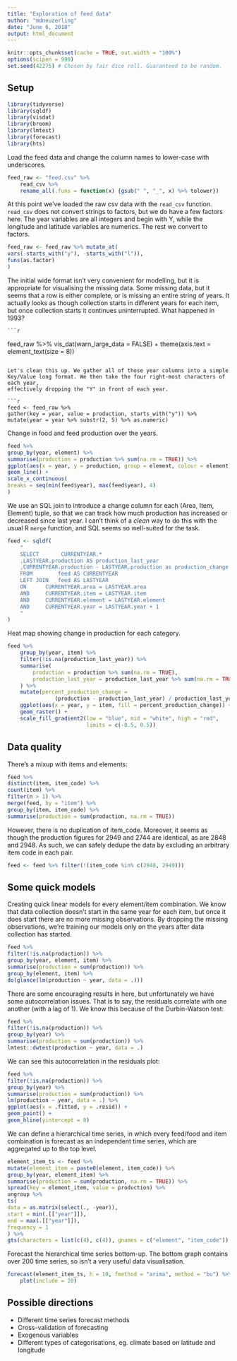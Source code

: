 ```yaml
---
title: "Exploration of feed data"
author: "mdneuzerling"
date: "June 6, 2018"
output: html_document
---
```

    
```r
knitr::opts_chunk$set(cache = TRUE, out.width = "100%")
options(scipen = 999)
set.seed(42275) # Chosen by fair dice roll. Guaranteed to be random.
```

## Setup
```r
library(tidyverse)
library(sqldf)
library(visdat)
library(broom)
library(lmtest) 
library(forecast)
library(hts)
```

Load the feed data and change the column names to lower-case with underscores.

```r
feed_raw <- "feed.csv" %>% 
    read_csv %>% 
    rename_all(.funs = function(x) {gsub(" ", "_", x) %>% tolower})
```

At this point we've loaded the raw csv data with the `read_csv` function. 
`read_csv` does not convert strings to factors, but we do have a few factors
here. The year variables are all integers and begin with Y, while the longitude
and latitude variables are numerics. The rest we convert to factors.

```r
feed_raw <- feed_raw %>% mutate_at(
vars(-starts_with("y"), -starts_with("l")), 
funs(as.factor)
)
```

The initial wide format isn't very convenient for modelling, but it is 
appropriate for visualising the missing data.
Some missing data, but it seems that a row is either complete, or is missing
an entire string of years. It actually looks as though collection starts in 
different years for each item, but once collection starts it continues
uninterrupted. What happened in 1993?
    
    ```r
feed_raw %>% vis_dat(warn_large_data = FALSE) +
    theme(axis.text = element_text(size = 8)) 
```

Let's clean this up. We gather all of those year columns into a simple 
Key/Value long format. We then take the four right-most characters of each year,
effectively dropping the "Y" in front of each year.

```r
feed <- feed_raw %>% 
gather(key = year, value = production, starts_with("y")) %>% 
mutate(year = year %>% substr(2, 5) %>% as.numeric)
```

Change in food and feed production over the years.
```r
feed %>%
group_by(year, element) %>% 
summarise(production = production %>% sum(na.rm = TRUE)) %>%
ggplot(aes(x = year, y = production, group = element, colour = element)) +
geom_line() + 
scale_x_continuous(
breaks = seq(min(feed$year), max(feed$year), 4)
)
```

We use an SQL join to introduce a change column for each (Area, Item,
Element) tuple, so that we can track how much production has increased or
decreased since last year. I can't think of a *clean* way to do this with the
usual R `merge` function, and SQL seems so well-suited for the task.

```r
feed <- sqldf(
    "
    SELECT       CURRENTYEAR.*
    ,LASTYEAR.production AS production_last_year
    ,CURRENTYEAR.production - LASTYEAR.production as production_change
    FROM        feed AS CURRENTYEAR
    LEFT JOIN   feed AS LASTYEAR
    ON      CURRENTYEAR.area = LASTYEAR.area
    AND     CURRENTYEAR.item = LASTYEAR.item
    AND     CURRENTYEAR.element = LASTYEAR.element
    AND     CURRENTYEAR.year = LASTYEAR.year + 1
    "
)
```

Heat map showing change in production for each category.

```r
feed %>% 
    group_by(year, item) %>%
    filter(!is.na(production_last_year)) %>% 
    summarise(
        production = production %>% sum(na.rm = TRUE),
        production_last_year = production_last_year %>% sum(na.rm = TRUE)
    ) %>% 
    mutate(percent_production_change = 
               (production - production_last_year) / production_last_year) %>% 
    ggplot(aes(x = year, y = item, fill = percent_production_change)) +
    geom_raster() +
    scale_fill_gradient2(low = "blue", mid = "white", high = "red",
                         limits = c(-0.5, 0.5))
```

## Data quality

There's a mixup with items and elements:

```r
feed %>% 
distinct(item, item_code) %>% 
count(item) %>% 
filter(n > 1) %>% 
merge(feed, by = "item") %>% 
group_by(item, item_code) %>% 
summarise(production = sum(production, na.rm = TRUE))
```

However, there is no duplication of item_code. Moreover, it seems as though
the production figures for 2949 and 2744 are identical, as are 2848 and 2948.
As such, we can safely dedupe the data by excluding an arbitrary item code in 
each pair.

```r
feed <- feed %>% filter(!(item_code %in% c(2948, 2949)))
```

## Some quick models

Creating quick linear models for every element/item combination. We know that 
data collection doesn't start in the same year for each item, but once it does
start there are no more missing observations. By dropping the missing 
observations, we're training our models only on the years after data collection
has started.

```r
feed %>% 
filter(!is.na(production)) %>% 
group_by(year, element, item) %>% 
summarise(production = sum(production)) %>% 
group_by(element, item) %>% 
do(glance(lm(production ~ year, data = .)))
```

There are some encouraging results in here, but unfortunately we have some 
autocorrelation issues. That is to say, the residuals correlate with one
another (with a lag of 1). We know this because of the Durbin-Watson test:

```r
feed %>% 
filter(!is.na(production)) %>% 
group_by(year) %>% 
summarise(production = sum(production)) %>% 
lmtest::dwtest(production ~ year, data = .)
```

We can see this autocorrelation in the residuals plot:

```r
feed %>% 
filter(!is.na(production)) %>%
group_by(year) %>% 
summarise(production = sum(production)) %>% 
lm(production ~ year, data = .) %>% 
ggplot(aes(x = .fitted, y = .resid)) + 
geom_point() + 
geom_hline(yintercept = 0)
```

We can define a hierarchical time series, in which every feed/food and item
combination is forecast as an independent time series, which are aggregated
up to the top level.

```r
element_item_ts <- feed %>% 
mutate(element_item = paste0(element, item_code)) %>% 
group_by(year, element_item) %>% 
summarise(production = sum(production, na.rm = TRUE)) %>% 
spread(key = element_item, value = production) %>%
ungroup %>% 
ts( 
data = as.matrix(select(., -year)),
start = min(.[["year"]]), 
end = max(.[["year"]]), 
frequency = 1 
) %>% 
gts(characters = list(c(4), c(4)), gnames = c("element", "item_code"))
```

Forecast the hierarchical time series bottom-up. The bottom graph contains over
200 time series, so isn't a very useful data visualisation.
```r
forecast(element_item_ts, h = 10, fmethod = "arima", method = "bu") %>% 
    plot(include = 20)
```

## Possible directions

* Different time series forecast methods
* Cross-validation of forecasting
* Exogenous variables
* Different types of categorisations, eg. climate based on latitude and longitude
